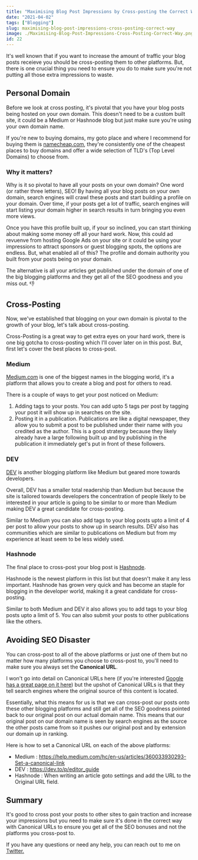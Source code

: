 ```yaml
---
title: "Maximising Blog Post Impressions by Cross-posting the Correct Way."
date: "2021-04-02"
tags: ["Blogging"]
slug: maximising-blog-post-impressions-cross-posting-correct-way
image: ./Maximising-Blog-Post-Impressions-Cross-Posting-Correct-Way.png
id: 22
---
```


It's well known that if you want to increase the amount of traffic your blog posts receieve you should be cross-posting them to other platforms. But, there is one crucial thing you need to ensure you do to make sure you're not putting all those extra impressions to waste.

## Personal Domain

Before we look at cross posting, it's pivotal that you have your blog posts being hosted on your own domain. This doesn't need to be a custom built site, it could be a Medium or Hashnode blog but just make sure you're using your own domain name.

If you're new to buying domains, my goto place and where I recommend for buying them is [namecheap.com](https://www.namecheap.com/), they're consistently one of the cheapest places to buy domains and offer a wide selection of TLD's (Top Level Domains) to choose from.

### Why it matters?

Why is it so pivotal to have all your posts on your own domain? One word (or rather three letters), SEO! By having all your blog posts on your own domain, search engines will crawl these posts and start building a profile on your domain. Over time, if your posts get a lot of traffic, search engines will start listing your domain higher in search results in turn bringing you even more views.

Once you have this profile built up, if your so inclined, you can start thinking about making some money off all your hard work. Now, this could ad revuenve from hosting Google Ads on your site or it could be using your impressions to attract sponsors or guest blogging spots, the options are endless. But, what enabled all of this? The profile and domain authority you built from your posts being on your domain.

The alternative is all your articles get published under the domain of one of the big blogging platforms and they get all of the SEO goodness and you miss out. 👎

## Cross-Posting

Now, we've established that blogging on your own domain is pivotal to the growth of your blog, let's talk about cross-posting.

Cross-Posting is a great way to get extra eyes on your hard work, there is one big gotcha to cross-posting which I'll cover later on in this post. But, first let's cover the best places to cross-post.

### Medium

[Medium.com](medium.com/) is one of the biggest names in the blogging world, it's a platform that allows you to create a blog and post for others to read.

There is a couple of ways to get your post noticed on Medium:

1. Adding tags to your posts. You can add upto 5 tags per post by tagging your post it will show up in searches on the site.
2. Posting it in a publication. Publications are like a digital newspaper, they allow you to submit a post to be published under their name with you credited as the author. This is a good stratergy because they likely already have a large following built up and by publishing in the publication it immediately get's put in front of these followers.

### DEV

[DEV](https://dev.to/) is another blogging platform like Medium but geared more towards developers.

Overall, DEV has a smaller total readership than Medium but because the site is tailored towards developers the concentration of people likely to be interested in your article is going to be similar to or more than Medium making DEV a great candidate for cross-posting.

Similar to Medium you can also add tags to your blog posts upto a limit of 4 per post to allow your posts to show up in search results. DEV also has communities which are similar to publications on Medium but from my experience at least seem to be less widely used.

### Hashnode

The final place to cross-post your blog post is [Hashnode](https://hashnode.com/).

Hashnode is the newest platform in this list but that doesn't make it any less important. Hashnode has grown very quick and has become an staple for blogging in the developer world, making it a great candidate for cross-posting.

Similar to both Medium and DEV it also allows you to add tags to your blog posts upto a limit of 5. You can also submit your posts to other publications like the others.

## Avoiding SEO Disaster

You can cross-post to all of the above platforms or just one of them but no matter how many platforms you choose to cross-post to, you'll need to make sure you always set the **Canonical URL**.

I won't go into detail on Canonical URLs here (if you're interested [Google has a great page on it here](https://developers.google.com/search/docs/advanced/crawling/consolidate-duplicate-urls)) but the upshot of Canonical URLs is that they tell search engines where the original source of this content is located.

Essentially, what this means for us is that we can cross-post our posts onto these other blogging platforms and still get all of the SEO goodness pointed back to our original post on our actual domain name. This means that our original post on our domain name is seen by search engines as the source the other posts came from so it pushes our original post and by extension our domain up in ranking.

Here is how to set a Canonical URL on each of the above platforms:

- Medium : https://help.medium.com/hc/en-us/articles/360033930293-Set-a-canonical-link
- DEV : https://dev.to/p/editor_guide
- Hashnode : When writing an article goto settings and add the URL to the Original URL field.

## Summary

It's good to cross post your posts to other sites to gain traction and increase your impressions but you need to make sure it's done in the correct way with Canonical URLs to ensure you get all of the SEO bonuses and not the platforms you cross-post to.

If you have any questions or need any help, you can reach out to me on [Twitter.](https://twitter.com/MrConerMurphy)
